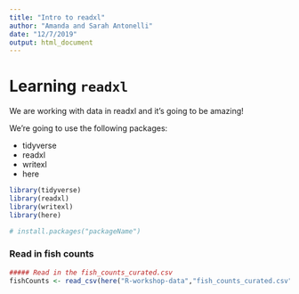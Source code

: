 ```yaml
---
title: "Intro to readxl"
author: "Amanda and Sarah Antonelli"
date: "12/7/2019"
output: html_document
---
```


# Learning `readxl`

We are working with data in readxl and it's going to be amazing!

We're going to use the following packages:

- tidyverse
- readxl
- writexl
- here

```r
library(tidyverse)
library(readxl)
library(writexl)
library(here)

# install.packages("packageName")
```

### Read in fish counts

```r
##### Read in the fish_counts_curated.csv
fishCounts <- read_csv(here("R-workshop-data","fish_counts_curated.csv"))

```










